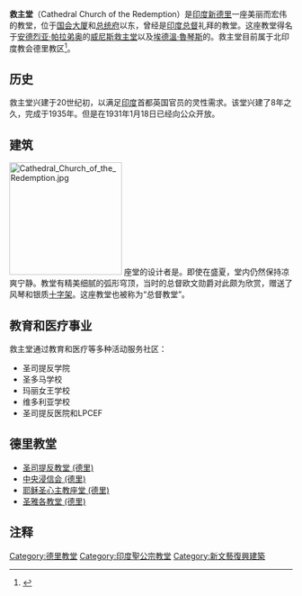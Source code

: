 {{Infobox church
| name                   = 救主堂 (德里)
| image                  = CathedralChurch.JPG|thumb|350px
| caption                = 
| location               = [[新德里|新德里]]
| country                = [[印度|印度]]
| denomination           = 北印度教会
| status                 = [[主教座堂|主教座堂]]
| architect              = {{le|亨利·梅德|Henry Medd}}
| website                = [http://www.theredemptionchurch.org/home.php]
| diocese                = 北印度教会德里教区
}}
{{Coord|28.618038|77.201978|type:landmark_region:IN|display=title}}
'''救主堂'''（Cathedral Church of the Redemption）是[[印度|印度]][[新德里|新德里]]一座美丽而宏伟的教堂，位于[[印度议会|国会大厦]]和[[印度总统府|总统府]]以东，曾经是[[印度总督|印度总督]]礼拜的教堂。这座教堂得名于[[安德烈亚·帕拉弟奥|安德烈亚·帕拉弟奥]]的[[威尼斯|威尼斯]][[威尼斯救主堂|救主堂]]以及[[埃德溫·魯琴斯|埃德溫·魯琴斯]]的{{le|汉普斯特德花园郊区圣犹达堂|St Jude's Church, Hampstead Garden Suburb}}。救主堂目前属于北印度教会德里教区<ref>{{Cite web |url=http://theredemptionchurch.org/serving-community.htm |title=存档副本 |accessdate=2011-06-24 |archive-date=2011-07-28 |archive-url=https://web.archive.org/web/20110728100531/http://theredemptionchurch.org/serving-community.htm |dead-url=no }}</ref>。

==历史==
救主堂兴建于20世纪初，以满足[[印度|印度]]首都英国官员的灵性需求。该堂兴建了8年之久，完成于1935年。但是在1931年1月18日已经向公众开放。

==建筑==
[[File:Cathedral_Church_of_the_Redemption.jpg|200px]]
座堂的设计者是{{le|亨利·梅德|Henry Medd}}。即使在盛夏，堂内仍然保持凉爽宁静。教堂有精美细腻的弧形穹顶，当时的总督欧文勋爵对此颇为欣赏，赠送了风琴和银质[[十字架|十字架]]。这座教堂也被称为“总督教堂”。 

==教育和医疗事业==
救主堂通过教育和医疗等多种活动服务社区：
* 圣司提反学院
* 圣多马学校
* 玛丽女王学校
* 维多利亚学校
* 圣司提反医院和LPCEF

==德里教堂==
* [[圣司提反教堂_(德里)|圣司提反教堂 (德里)]]
* [[中央浸信会_(德里)|中央浸信会 (德里)]]
* [[耶稣圣心主教座堂_(德里)|耶稣圣心主教座堂 (德里)]]
* [[圣雅各教堂_(德里)|圣雅各教堂 (德里)]]

== 注释 ==
{{Reflist|25em}}

{{德里地标}}
[[Category:德里教堂|Category:德里教堂]]
[[Category:印度聖公宗教堂|Category:印度聖公宗教堂]]
[[Category:新文藝復興建築|Category:新文藝復興建築]]